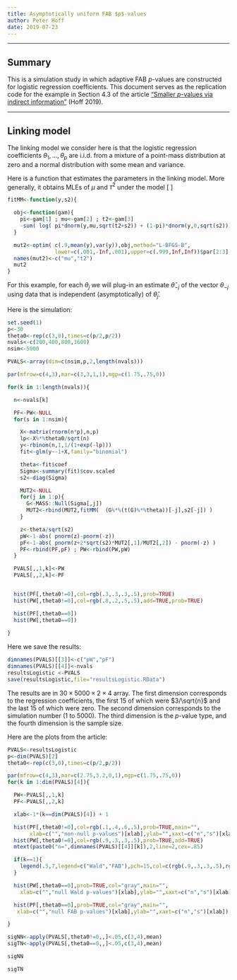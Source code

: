 ```yaml
---
title: Asymptotically uniform FAB $p$-values 
author: Peter Hoff
date: 2019-07-23
---
```


----

## Summary 
This is a simulation study in which 
adaptive FAB $p$-values are constructed 
for logistic regression coefficients. 
This document serves as the replication code for the example in Section 4.3 of the article
["Smaller $p$-values via indirect information"](https://arxiv.org/abs/1907.12589) (Hoff 2019).


---



## Linking model 

The linking model we consider here is that the logistic regression coefficients 
$\theta_1,\ldots, \theta_p$ are i.i.d. from a mixture of a point-mass distribution 
at zero and a normal distribution with some mean and variance. 

Here is a function that estimates the parameters in the linking model. 
More generally, it obtains MLEs of $\mu$ and $\tau^2$ 
under the model 
\[
\begin{align*} 
y & \sim N_p( \theta , \sigma^2 I) \\
\theta_1,\ldots, \theta_p &\sim i.i.d\ (1-\pi) \delta_0(\theta) + \text{dnorm}(\theta, \mu,\tau) 
\end{align*}
\]

```r
fitMM<-function(y,s2){

  obj<-function(gam){
    pi<-gam[1] ; mu<-gam[2] ; t2<-gam[3]
    -sum( log( pi*dnorm(y,mu,sqrt(t2+s2)) + (1-pi)*dnorm(y,0,sqrt(s2))) )
  }

  mut2<-optim( c(.9,mean(y),var(y)),obj,method="L-BFGS-B",
               lower=c(.001,-Inf,.001),upper=c(.999,Inf,Inf))$par[2:3]
  names(mut2)<-c("mu","t2")
  mut2
}
```

For this example, for each $\theta_j$ 
we will plug-in an estimate $\hat\theta_{-j}$ of 
the vector $\theta_{-j}$ using data that is independent (asymptotically)
of $\hat\theta_j$. 


Here is the simulation:
```r
set.seed(1)
p<-30
theta0<-rep(c(3,0),times=c(p/2,p/2))
nvals<-c(200,400,800,1600) 
nsim<-5000

PVALS<-array(dim=c(nsim,p,2,length(nvals))) 

par(mfrow=c(4,3),mar=c(3,3,1,1),mgp=c(1.75,.75,0)) 

for(k in 1:length(nvals)){

  n<-nvals[k] 

  PF<-PW<-NULL
  for(s in 1:nsim){ 

    X<-matrix(rnorm(n*p),n,p) 
    lp<-X%*%theta0/sqrt(n)
    y<-rbinom(n,1,1/(1+exp(-lp))) 
    fit<-glm(y~-1+X,family="binomial")

    theta<-fit$coef
    Sigma<-summary(fit)$cov.scaled
    s2<-diag(Sigma)  

    MUT2<-NULL
    for(j in 1:p){
      G<-MASS::Null(Sigma[,j])
      MUT2<-rbind(MUT2,fitMM(  (G%*%(t(G)%*%theta))[-j],s2[-j]) )
    }

    z<-theta/sqrt(s2)
    pW<-1-abs( pnorm(z)-pnorm(-z))
    pF<-1-abs( pnorm(z+2*sqrt(s2)*MUT2[,1]/MUT2[,2]) - pnorm(-z) ) 
    PF<-rbind(PF,pF) ; PW<-rbind(PW,pW)  
  } 

  PVALS[,,1,k]<-PW 
  PVALS[,,2,k]<-PF 


  hist(PF[,theta0!=0],col=rgb(.3,.3,.3,.5),prob=TRUE) 
  hist(PW[,theta0!=0],col=rgb(.8,.2,.5,.5),add=TRUE,prob=TRUE) 

  hist(PF[,theta0==0]) 
  hist(PW[,theta0==0]) 
 
}
```

Here we save the results:
```r
dimnames(PVALS)[[3]]<-c("pW","pF") 
dimnames(PVALS)[[4]]<-nvals  
resultsLogistic <-PVALS
save(resultsLogistic,file="resultsLogistic.RData") 
```

The results are in $30\times 5000 \times 2 \times 4$ array. 
The first dimension corresponds to the regression coefficients, 
the first 15 of which were $3/\sqrt{n}$ and the last 15 of which were zero. 
The second dimension corresponds to the simulation number (1 to 5000). 
The third dimension is the $p$-value type, and the fourth dimension 
is the sample size. 


Here are the plots from the article:
```r
PVALS<-resultsLogistic
p<-dim(PVALS)[2]
theta0<-rep(c(3,0),times=c(p/2,p/2))

par(mfrow=c(4,3),mar=c(2.75,3.2,0,1),mgp=c(1.75,.75,0))
for(k in 1:dim(PVALS)[4]){

  PW<-PVALS[,,1,k]
  PF<-PVALS[,,2,k]

  xlab<-1*(k==dim(PVALS)[4]) + 1

  hist(PF[,theta0!=0],col=rgb(.1,.4,.6,.5),prob=TRUE,main="",
       xlab=c("","non-null p-values")[xlab],ylab="",xaxt=c("n","s")[xlab] )
  hist(PW[,theta0!=0],col=rgb(.9,.3,.3,.5),prob=TRUE,add=TRUE)
  mtext(paste0("n=",dimnames(PVALS)[[4]][k]),2,line=2,cex=.85)

  if(k==1){
    legend(.5,7,legend=c("Wald","FAB"),pch=15,col=c(rgb(.9,.3,.3,.5),rgb(.1,.4,.6,.5)),bty="n")
  }

  hist(PW[,theta0==0],prob=TRUE,col="gray",main="",
    xlab=c("","null Wald p-values")[xlab],ylab="",xaxt=c("n","s")[xlab])

  hist(PF[,theta0==0],prob=TRUE,col="gray",main="",
   xlab=c("","null FAB p-values")[xlab],ylab="",xaxt=c("n","s")[xlab])

}

sigNN<-apply(PVALS[,theta0!=0,,]<.05,c(3,4),mean)
sigTN<-apply(PVALS[,theta0==0,,]<.05,c(3,4),mean) 

sigNN

sigTN
```
